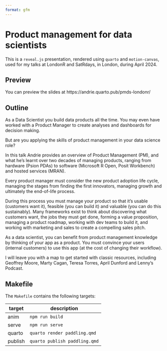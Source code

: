 ```yaml
---
format: gfm
---
```


# Product management for data scientists

This is a `reveal.js` presentation, rendered using `quarto` and `motion-canvas`, used for my talks at LondonR and SatRdays, in London, during April 2024.

## Preview

You can preview the slides at https://andrie.quarto.pub/pmds-londonr/


## Outline

As a Data Scientist you build data products all the time. You may even have worked with a Product Manager to create analyses and dashboards for decision making.

But are you applying the skills of product management in your data science role?

In this talk Andrie provides an overview of Product Management (PM), and what he’s learnt over two decades of managing products, ranging from hardware (Psion PDAs) to software (Microsoft R Open, Posit Workbench) and hosted services (MRAN).

Every product manager must consider the new product adoption life cycle, managing the stages from finding the first innovators, managing growth and ultimately the end-of-life process.

During this process you must manage your product so that it’s usable (customers want it), feasible (you can build it) and valuable (you can do this sustainably).  Many frameworks exist to think about discovering what customers want, the jobs they must get done, forming a value proposition, managing a product roadmap, working with dev teams to build it, and working with marketing and sales to create a compelling sales pitch.

As a data scientist, you can benefit from product management knowledge by thinking of your app as a product. You must convince your users (internal customers) to use this app (at the cost of changing their workflow).

I will leave you with a map to get started with classic resources, including Geoffrey Moore, Marty Cagan, Teresa Torres, April Dunford and Lenny’s Podcast.


## Makefile

The `Makefile` contains the following targets:

target  | description
--------|------------
anim    | `npm run build`
serve   | `npm run serve`
quarto  | `quarto render paddling.qmd`
publish | `quarto publish paddling.qmd`


